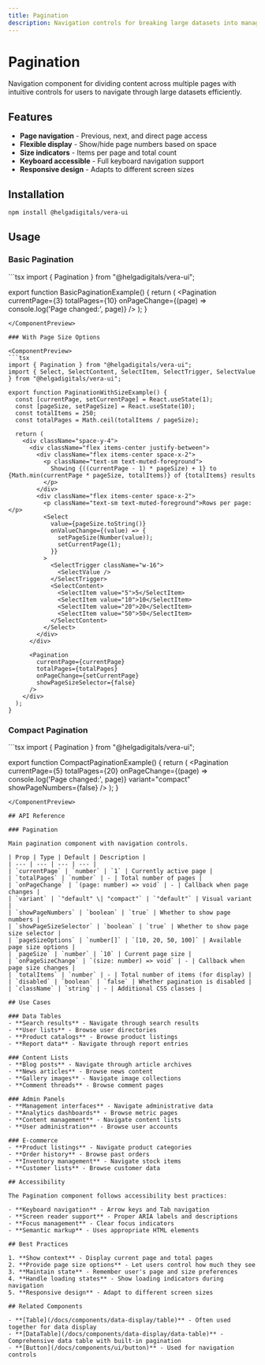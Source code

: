 ```yaml
---
title: Pagination
description: Navigation controls for breaking large datasets into manageable pages
---
```



# Pagination

Navigation component for dividing content across multiple pages with intuitive controls for users to navigate through large datasets efficiently.

## Features

- **Page navigation** - Previous, next, and direct page access
- **Flexible display** - Show/hide page numbers based on space
- **Size indicators** - Items per page and total count
- **Keyboard accessible** - Full keyboard navigation support
- **Responsive design** - Adapts to different screen sizes

## Installation

```bash
npm install @helgadigitals/vera-ui
```

## Usage

### Basic Pagination

<ComponentPreview>
```tsx
import { Pagination } from "@helgadigitals/vera-ui";

export function BasicPaginationExample() {
  return (
    <Pagination
      currentPage={3}
      totalPages={10}
      onPageChange={(page) => console.log('Page changed:', page)}
    />
  );
}
```
</ComponentPreview>

### With Page Size Options

<ComponentPreview>
```tsx
import { Pagination } from "@helgadigitals/vera-ui";
import { Select, SelectContent, SelectItem, SelectTrigger, SelectValue } from "@helgadigitals/vera-ui";

export function PaginationWithSizeExample() {
  const [currentPage, setCurrentPage] = React.useState(1);
  const [pageSize, setPageSize] = React.useState(10);
  const totalItems = 250;
  const totalPages = Math.ceil(totalItems / pageSize);

  return (
    <div className="space-y-4">
      <div className="flex items-center justify-between">
        <div className="flex items-center space-x-2">
          <p className="text-sm text-muted-foreground">
            Showing {((currentPage - 1) * pageSize) + 1} to {Math.min(currentPage * pageSize, totalItems)} of {totalItems} results
          </p>
        </div>
        <div className="flex items-center space-x-2">
          <p className="text-sm text-muted-foreground">Rows per page:</p>
          <Select
            value={pageSize.toString()}
            onValueChange={(value) => {
              setPageSize(Number(value));
              setCurrentPage(1);
            }}
          >
            <SelectTrigger className="w-16">
              <SelectValue />
            </SelectTrigger>
            <SelectContent>
              <SelectItem value="5">5</SelectItem>
              <SelectItem value="10">10</SelectItem>
              <SelectItem value="20">20</SelectItem>
              <SelectItem value="50">50</SelectItem>
            </SelectContent>
          </Select>
        </div>
      </div>
      
      <Pagination
        currentPage={currentPage}
        totalPages={totalPages}
        onPageChange={setCurrentPage}
        showPageSizeSelector={false}
      />
    </div>
  );
}
```
</ComponentPreview>

### Compact Pagination

<ComponentPreview>
```tsx
import { Pagination } from "@helgadigitals/vera-ui";

export function CompactPaginationExample() {
  return (
    <Pagination
      currentPage={5}
      totalPages={20}
      onPageChange={(page) => console.log('Page changed:', page)}
      variant="compact"
      showPageNumbers={false}
    />
  );
}
```
</ComponentPreview>

## API Reference

### Pagination

Main pagination component with navigation controls.

| Prop | Type | Default | Description |
| --- | --- | --- | --- |
| `currentPage` | `number` | `1` | Currently active page |
| `totalPages` | `number` | - | Total number of pages |
| `onPageChange` | `(page: number) => void` | - | Callback when page changes |
| `variant` | `"default" \| "compact"` | `"default"` | Visual variant |
| `showPageNumbers` | `boolean` | `true` | Whether to show page numbers |
| `showPageSizeSelector` | `boolean` | `true` | Whether to show page size selector |
| `pageSizeOptions` | `number[]` | `[10, 20, 50, 100]` | Available page size options |
| `pageSize` | `number` | `10` | Current page size |
| `onPageSizeChange` | `(size: number) => void` | - | Callback when page size changes |
| `totalItems` | `number` | - | Total number of items (for display) |
| `disabled` | `boolean` | `false` | Whether pagination is disabled |
| `className` | `string` | - | Additional CSS classes |

## Use Cases

### Data Tables
- **Search results** - Navigate through search results
- **User lists** - Browse user directories
- **Product catalogs** - Browse product listings
- **Report data** - Navigate through report entries

### Content Lists
- **Blog posts** - Navigate through article archives
- **News articles** - Browse news content
- **Gallery images** - Navigate image collections
- **Comment threads** - Browse comment pages

### Admin Panels
- **Management interfaces** - Navigate administrative data
- **Analytics dashboards** - Browse metric pages
- **Content management** - Navigate content lists
- **User administration** - Browse user accounts

### E-commerce
- **Product listings** - Navigate product categories
- **Order history** - Browse past orders
- **Inventory management** - Navigate stock items
- **Customer lists** - Browse customer data

## Accessibility

The Pagination component follows accessibility best practices:

- **Keyboard navigation** - Arrow keys and Tab navigation
- **Screen reader support** - Proper ARIA labels and descriptions
- **Focus management** - Clear focus indicators
- **Semantic markup** - Uses appropriate HTML elements

## Best Practices

1. **Show context** - Display current page and total pages
2. **Provide page size options** - Let users control how much they see
3. **Maintain state** - Remember user's page and size preferences
4. **Handle loading states** - Show loading indicators during navigation
5. **Responsive design** - Adapt to different screen sizes

## Related Components

- **[Table](/docs/components/data-display/table)** - Often used together for data display
- **[DataTable](/docs/components/data-display/data-table)** - Comprehensive data table with built-in pagination
- **[Button](/docs/components/ui/button)** - Used for navigation controls